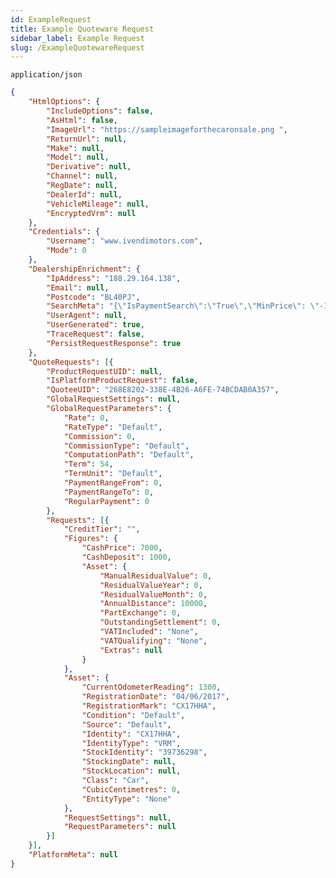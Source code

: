 ```yaml
---
id: ExampleRequest
title: Example Quoteware Request
sidebar_label: Example Request
slug: /ExampleQuotewareRequest
---
```


`application/json`
```json title="POST https://quoteware3.ivendi.com/quotes/"
{
	"HtmlOptions": {
		"IncludeOptions": false,
		"AsHtml": false,
		"ImageUrl": "https://sampleimageforthecaronsale.png ",
		"ReturnUrl": null,
		"Make": null,
		"Model": null,
		"Derivative": null,
		"Channel": null,
		"RegDate": null,
		"DealerId": null,
		"VehicleMileage": null,
		"EncryptedVrm": null
	},
	"Credentials": {
		"Username": "www.ivendimotors.com",
		"Mode": 0
	},
	"DealershipEnrichment": {
		"IpAddress": "188.29.164.138",
		"Email": null,
		"Postcode": "BL40PJ",
		"SearchMeta": "{\"IsPaymentSearch\":\"True\",\"MinPrice\": \"-1\",\"MaxPrice\":\"-1\" ,\"MinPaymentMonthlyCost\":\"-1\",\"MaxPaymentMonthlyCost\":\"-1\"}",
		"UserAgent": null,
		"UserGenerated": true,
		"TraceRequest": false,
		"PersistRequestResponse": true
	},
	"QuoteRequests": [{
		"ProductRequestUID": null,
		"IsPlatformProductRequest": false,
		"QuoteeUID": "268E8202-338E-4B26-A6FE-74BCDAB0A357",
		"GlobalRequestSettings": null,
		"GlobalRequestParameters": {
			"Rate": 0,
			"RateType": "Default",
			"Commission": 0,
			"CommissionType": "Default",
			"ComputationPath": "Default",
			"Term": 54,
			"TermUnit": "Default",
			"PaymentRangeFrom": 0,
			"PaymentRangeTo": 0,
			"RegularPayment": 0
		},
		"Requests": [{
			"CreditTier": "",
			"Figures": {
				"CashPrice": 7000,
				"CashDeposit": 1000,
				"Asset": {
					"ManualResidualValue": 0,
					"ResidualValueYear": 0,
					"ResidualValueMonth": 0,
					"AnnualDistance": 10000,
					"PartExchange": 0,
					"OutstandingSettlement": 0,
					"VATIncluded": "None",
					"VATQualifying": "None",
					"Extras": null
				}
			},
			"Asset": {
				"CurrentOdometerReading": 1300,
				"RegistrationDate": "04/06/2017",
				"RegistrationMark": "CX17HHA",
				"Condition": "Default",
				"Source": "Default",
				"Identity": "CX17HHA",
				"IdentityType": "VRM",
				"StockIdentity": "39736298",
				"StockingDate": null,
				"StockLocation": null,
				"Class": "Car",
				"CubicCentimetres": 0,
				"EntityType": "None"
			},
			"RequestSettings": null,
			"RequestParameters": null
		}]
	}],
	"PlatformMeta": null
}
```